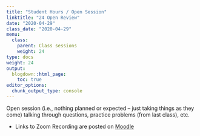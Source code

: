 ```yaml
---
title: "Student Hours / Open Session"
linktitle: "24 Open Review"
date: "2020-04-29"
class_date: "2020-04-29"
menu:
  class:
    parent: Class sessions
    weight: 24
type: docs
weight: 24
output:
  blogdown::html_page:
    toc: true
editor_options: 
  chunk_output_type: console
---
```


Open session (i.e., nothing planned or expected -- just taking things as they come) talking through questions, practice problems (from last class), etc.

- Links to Zoom Recording are posted on [Moodle](https://moodle.smith.edu/user/index.php?contextid=814530)
